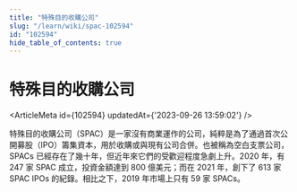 ```yaml
---
title: "特殊目的收購公司"
slug: "/learn/wiki/spac-102594"
id: "102594"
hide_table_of_contents: true
---
```



# 特殊目的收購公司

<ArticleMeta id={102594} updatedAt={'2023-09-26 13:59:02'} />
<div className='border-solid border-b border-t-0 my-4 border-[var(--ifm-color-gray-300)]' />

特殊目的收購公司（SPAC）是一家沒有商業運作的公司，純粹是為了通過首次公開募股（IPO）籌集資本，用於收購或與現有公司合併。也被稱為空白支票公司，SPACs 已經存在了幾十年，但近年來它們的受歡迎程度急劇上升。2020 年，有 247 家 SPAC 成立，投資金額達到 800 億美元；而在 2021 年，創下了 613 家 SPAC IPOs 的紀錄。相比之下，2019 年市場上只有 59 家 SPACs。
